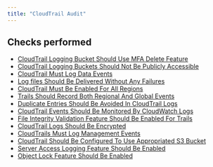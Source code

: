 ```yaml
---
title: "CloudTrail Audit"
---
```


## Checks performed

- [CloudTrail Logging Bucket Should Use MFA Delete Feature](cloudtrailmonitoring/cloudtrail_mfa_delete)
- [CloudTrail Logging Buckets Should Not Be Publicly Accessible](cloudtrailmonitoring/cloudtrail_publicly_accessible)
- [CloudTrail Must Log Data Events](cloudtrailmonitoring/cloudtrail_data_events)
- [Log files Should Be Delivered Without Any Failures](cloudtrailmonitoring/cloudtrail_delivery_failing)
- [CloudTrail Must Be Enabled For All Regions](cloudtrailmonitoring/cloudtrail_enabled)
- [Trails Should Record Both Regional And Global Events](cloudtrailmonitoring/cloudtrail_global_services_enabled)
- [Duplicate Entries Should Be Avoided In CloudTrail Logs](cloudtrailmonitoring/cloudtrail_global_services_logging_duplicated)
- [CloudTrail Events Should Be Monitored By CloudWatch Logs](cloudtrailmonitoring/cloudtrail_integrated_cloudwatch)
- [File Integrity Validation Feature Should Be Enabled For Trails](cloudtrailmonitoring/cloudtrail_log_file_integrity)
- [CloudTrail Logs Should Be Encrypted](cloudtrailmonitoring/cloudtrail_logs_encrypted)
- [CloudTrails Must Log Management Events](cloudtrailmonitoring/cloudtrail_management_events)
- [CloudTrail Should Be Configured To Use Appropriated S3 Bucket](cloudtrailmonitoring/cloudtrail_s3_bucket)
- [Server Access Logging Feature Should Be Enabled](cloudtrailmonitoring/cloudtrail_s3_bucket_logging)
- [Object Lock Feature Should Be Enabled](cloudtrailmonitoring/cloudtrail_object_lock_s3_buckets)
